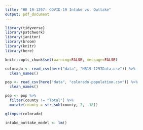 ```yaml
---
title: "HB 19-1297: COVID-19 Intake vs. Outtake"
output: pdf_document
---
```


```r
library(tidyverse)
library(patchwork)
library(janitor)
library(broom)
library(knitr)
library(here)
```

```r
knitr::opts_chunk$set(warning=FALSE, message=FALSE)
```

```r
colorado <- read_csv(here("data", "HB19-1297Data.csv")) %>%
  clean_names()

pop <- read_csv(here("data", "colorado-population.csv")) %>%
  clean_names()

pop <- pop %>%
  filter(county != "Total") %>%
  mutate(county = str_sub(county, 2, -18))

glimpse(colorado)
```

```r
intake_outtake_model <- lm()
```


